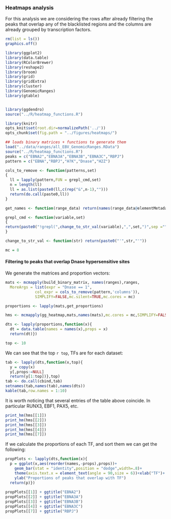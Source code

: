 
### Heatmaps analysis

For this analysis we are considering the rows after already filtering
the peaks that overlap any of the blacklisted regions and the columns
are already grouped by transcription factors.

```r

rm(list = ls())
graphics.off()

library(ggplot2)
library(data.table)
library(RColorBrewer)
library(reshape2)
library(broom)
library(grid)
library(gridExtra)
library(cluster)
library(GenomicRanges)
library(gtable)


library(ggdendro)
source("../R/heatmap_functions.R")

library(knitr)
opts_knit$set(root.dir=normalizePath('../'))
opts_chunk$set(fig.path = "../figures/heatmaps/")

## loads binary matrices + functions to generate them
load("../data/ranges/all_EBV_GenomicRanges.RData")
source("../R/heatmap_functions.R")
peaks = c("EBNA2","EBNA3A","EBNA3B","EBNA3C","RBPJ")
pattern = c("EBNA","RBPJ","H?K","Dnase","H2Z")

cols_to_remove <- function(patterns,set)
{
  ll = lapply(pattern,FUN = grepl_cmd,set)
  n = length(ll)
  ll = as.list(paste0(ll,c(rep("&",n-1),"")))
  return(do.call(paste0,ll))
}

get_names <- function(range_data) return(names(range_data@elementMetadata@listData))

grepl_cmd <- function(variable,set)
{
return(paste0("!grepl(",change_to_str_val(variable),",",set,")",sep =""))
}

change_to_str_val <- function(str) return(paste0("'",str,"'"))

mc = 8

```

#### Filtering to peaks that overlap Dnase hypersensitive sites


We generate the matrices and proportion vectors:

```r

mats <- mcmapply(build_binary_matrix, names(ranges),ranges,
  MoreArgs = list(expr = "Dnase == 1",
             col_expr = cols_to_remove(pattern,'columns')),
			 SIMPLIFY=FALSE,mc.silent=TRUE,mc.cores = mc)

proportions <- lapply(mats,get_proportions)

```

```r
hms <- mcmapply(gg_heatmap,mats,names(mats),mc.cores = mc,SIMPLIFY=FALSE)

dts <- lapply(proportions,function(x){
  dt = data.table(names = names(x),props = x)
  return(dt)})

top <- 10
```
We can see that the top `r top`, TFs are for each dataset:

```r

tab <- lapply(dts,function(x,top){
  y = copy(x)
  y[,props:=NULL]
  return(y[1:top])},top)
tab <- do.call(cbind,tab)
setnames(tab,names(tab),names(dts))
kable(tab,row.names = 1:10)

```

It is worth noticing that several entries of the table above
coincide. In particular RUNX3, EBF1, PAX5, etc.


```r

print_hm(hms[[1]])
print_hm(hms[[2]])
print_hm(hms[[3]])
print_hm(hms[[4]])
print_hm(hms[[7]])
```

If we calculate the proportions of each TF, and sort them we can get the following:

```r


propPlots <- lapply(dts,function(x){
  p = ggplot(x,aes(reorder(names,-props),props))+
    geom_bar(stat = "identity",position = "dodge",width=.8)+
	theme(axis.text.x = element_text(angle = 90,size = 6))+xlab("TF")+
	ylab("Proportions of peaks that overlap with TF")
  return(p)})
  
propPlots[[1]] + ggtitle("EBNA2")
propPlots[[2]] + ggtitle("EBNA3A")
propPlots[[3]] + ggtitle("EBNA3B")
propPlots[[4]] + ggtitle("EBNA3C")
propPlots[[7]] + ggtitle("RBPJ")

```









